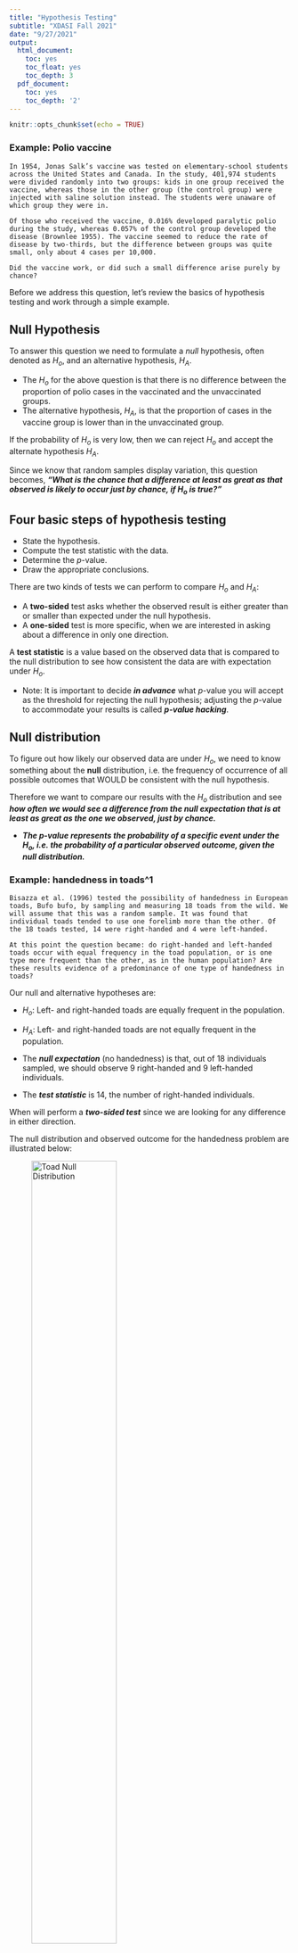 ```yaml
---
title: "Hypothesis Testing"
subtitle: "XDASI Fall 2021"
date: "9/27/2021"
output:
  html_document:
    toc: yes
    toc_float: yes
    toc_depth: 3
  pdf_document:
    toc: yes
    toc_depth: '2'
---
```


```r
knitr::opts_chunk$set(echo = TRUE)
```



### Example: Polio vaccine

```
In 1954, Jonas Salk’s vaccine was tested on elementary-school students across the United States and Canada. In the study, 401,974 students were divided randomly into two groups: kids in one group received the vaccine, whereas those in the other group (the control group) were injected with saline solution instead. The students were unaware of which group they were in.

Of those who received the vaccine, 0.016% developed paralytic polio during the study, whereas 0.057% of the control group developed the disease (Brownlee 1955). The vaccine seemed to reduce the rate of disease by two-thirds, but the difference between groups was quite small, only about 4 cases per 10,000.

Did the vaccine work, or did such a small difference arise purely by chance?
```

Before we address this question, let's review the basics of hypothesis testing and work through a simple example.


## Null Hypothesis

To answer this question we need to formulate a *null* hypothesis, often denoted as $H_o$, and an alternative hypothesis, $H_A$.

+ The $H_o$ for the above question is that there is no difference between the proportion of polio cases in the vaccinated and the unvaccinated groups. 
+ The alternative hypothesis, $H_A$, is that the proportion of cases in the vaccine group is lower than in the unvaccinated group.

If the probability of $H_o$ is very low, then we can reject $H_o$ and accept the alternate hypothesis $H_A$.

Since we know that random samples display variation, this question becomes, ***"What is the chance that a difference at least as great as that observed is likely to occur just by chance, if $H_o$ is true?"***


## Four basic steps of hypothesis testing

- State the hypothesis. 
- Compute the test statistic with the data. 
- Determine the $p$-value.
- Draw the appropriate conclusions.

There are two kinds of tests we can perform to compare $H_o$ and $H_A$:

+ A **two-sided** test asks whether the observed result is either greater than or smaller than expected under the null hypothesis.
+ A **one-sided** test is more specific, when we are interested in asking about a difference in only one direction.

A **test statistic** is a value based on the observed data that is compared to the null distribution to see how consistent the data are with expectation under $H_o$.

+ Note: It is important to decide ***in advance*** what $p$-value you will accept as the threshold for rejecting the null hypothesis; adjusting the $p$-value to accommodate your results is called ***$p$-value hacking***.


## Null distribution

To figure out how likely our observed data are under $H_o$, we need to know something about the **null** distribution, i.e. the frequency of occurrence of all possible outcomes that WOULD be consistent with the null hypothesis.

Therefore we want to compare our results with the $H_o$ distribution and see ***how often we would see a difference from the null expectation that is at least as great as the one we observed, just by chance.***

+ ***The $p$-value represents the probability of a specific event under the $H_o$, i.e. the probability of a particular observed outcome, given the null distribution.***


### Example: handedness in toads^1

```
Bisazza et al. (1996) tested the possibility of handedness in European toads, Bufo bufo, by sampling and measuring 18 toads from the wild. We will assume that this was a random sample. It was found that individual toads tended to use one forelimb more than the other. Of the 18 toads tested, 14 were right-handed and 4 were left-handed.

At this point the question became: do right-handed and left-handed toads occur with equal frequency in the toad population, or is one type more frequent than the other, as in the human population? Are these results evidence of a predominance of one type of handedness in toads?
```

Our null and alternative hypotheses are:

+ $H_o$: Left- and right-handed toads are equally frequent in the population.
+ $H_A$: Left- and right-handed toads are not equally frequent in the population.

+ The ***null expectation*** (no handedness) is that, out of 18 individuals sampled, we should observe 9 right-handed and 9 left-handed individuals.
+ The ***test statistic*** is 14, the number of right-handed individuals.

When will perform a ***two-sided test*** since we are looking for any difference in either direction. 

The null distribution and observed outcome for the handedness problem are illustrated below:

![**Toad Null Distribution**](Images/Toad_null.jpg){width=60%}

The null distribution above assumes that the probability of right- or left-handed toads is 0.5, and so we would expect most often to see 9 right-handed toads in any sample of 18 individuals.


### Binomial proportions test: Handedness

This distribution is an example of a **binomial** distribution with $p=0.5$ (we will discuss the binomial in great detail in the next class). Therefore, we can use R's function for the CDF of a binomial distribution, `pbinom()`, to calculate the total probability of these two outcomes.

Since we will perform a two-tailed test, we are interested in the probability of seeing $\ge 14$ OR $\le 4$ right-handed toads:

```r
# cdf of total probability up to and including 4


# cdf of greater than 13 (same as >= 14)


# alternative method for CDF >= 14


# combined total probability of both tails

```

The $p$-value of our test statistic is 0.031. This is lower than the conventional cutoff of $p=0.05$, also known as **significance level**, or $\alpha$. 

Thus we **reject** the $H_o$ that there is no handedness and accept the $H_A$ that there is a preferential handedness for toads.


### Binomial proportions test: Polio vaccine

We can formulate the question about vaccine effectiveness in a similar manner as for the handedness example above. Take a few minutes to formulate the null and alternative hypotheses, and then compute a $p$-value for the observed data on your own. Assume the study included 200,000 unvaccinated and 200,000 vaccinated children.

What are the null and alternative hypotheses?

```
H_o: The proportion of children who contracted polio in each group was the same
H_A: The proportion of children who contracted polio in each group was not the same
```

+ What is the test statistic?
+ What are the $p$-values for each group given the data?
+ How significant was the $p$-value from this study?

```r
# sample size
n = 

# proportion of individuals with polio in each group
p.polio.ctl = 
p.polio.vac = 

# number of individuals with polio in each group
num.polio.ctl = 
num.polio.vac = 
num.polio.ctl
num.polio.vac

# binomial test for vaccinated group given H_o
   # control group
   # vaccinated group
```


## Errors in Hypothesis testing

### Type I vs. Type II errors

There are two basic kinds of errors we can make in hypothesis testing:

+ Rejecting a true null hypothesis is a **Type I** error. This is also called a **False Positive**. 
+ Conversely, failing to reject a false null hypothesis is **Type II** error, or a **False negative**.

![](Images/Type_I_II_error.png){width=70%}


This is also illustrated in the table below:

![](Images/power_table.png)


### Tradeoffs in hypothesis testing

+ **Type I error (False positives)**

The number $\alpha$ is an arbitrary threshold at which we call an observed difference **significant**.

  + Often, we choose $\alpha = 0.05$. 
    + Note that at this threshold, we will falsely reject a true null hypothesis 5% of the time, or 1/20 times.
    + The probability of accepting a true $H_o$, i.e. the **True negative** rate, is $1 - \alpha$.
    
One can try to reduce the **Type I** error by simply reducing the $\alpha$, for example setting $\alpha=0.01$. 

  + However, this makes the **Type II** error worse! If the $\alpha$ threshold is too conservative, more true rejections will be missed.
  + On the other hand, if you are too liberal in setting $\alpha$, you risk increasing false negatives (failing to accept a true $H_o$).

+ **Type II error (False negatives)**

The number $\beta$ represents the proportion of the time that we do NOT reject $H_o$, even though $H_A$ is true.

  + A low **Type II** error is a sign that a test has high **power**, i.e. the probability of correctly accepting an alternative hypothesis $H_A$ (i.e. correctly rejecting a false null hypothesis). 
  + Since power encompasses all **True positives**, power = $1 - \beta$. 
  
We will talk more about power when we discuss experimental designs.


## Interpreting non-significant results

Note that a high $p$-value does not prove that the null hypothesis is true. 

  + Our test is to see if the test statistic is more extreme than what we would expect by random sampling, and so all it says is that we cannot reject $H_o$ on the basis of the data at hand.
  + It is possible that with more data, our test would achieve greater **power**, i.e. the ability to discriminate between a true $H_o$ and a true $H_A$.
  

## Confidence intervals

As we have already seen, confidence intervals enable us to estimate a range within which we would expect the true population parameter to fall some specified percentage of the time.

$p$-values are closely related to confidence intervals: they are essentially reciprocal, and play complementary roles in Statistics. However,

  + $p$-values are more ***qualitative***, since they only allow binary conclusions (i.e. "significant" or "not significant".) 
  + Confidence intervals are more ***quantitative***: they give you z range of values that are acceptable. 
***If a test statistic falls outside of the $1 - \alpha$ confidence interval, than the result of that test will be called statistically significant because the it will surely have a $p$-value less than 0.05.***


### Example: Can parents distinguish their own children by smell alone?

```
To investigate, Porter and Moore (1981) gave new T-shirts to children of nine mothers. Each child wore his or her shirt to bed for three consecutive nights. During the day, from waking until bedtime, the shirts were kept in individually sealed plastic bags. No scented soaps or perfumes were used during the study. Each mother was then given the shirt of her child and that of another, randomly chosen child and asked to identify her own by smell. Eight of nine mothers identified their children correctly.
```

In the exercise we will examine the following questions:

+ What is the appropriate null hypothesis?
+ What is the alternative hypothesis? 
+ What test statistic should you use? 
+ If the null hypothesis were true, what is the probability of the observed data?
+ What is the P-value for the test? 
+ What is the appropriate conclusion?
+ We would we want to calculate a 95% confidence interval for the true proportion of correct identifications?

---

*The examples used here are from Whitlock, Michael C. & Schluter, Dolph, The Analysis of Biological Data (Chapter 6).*
